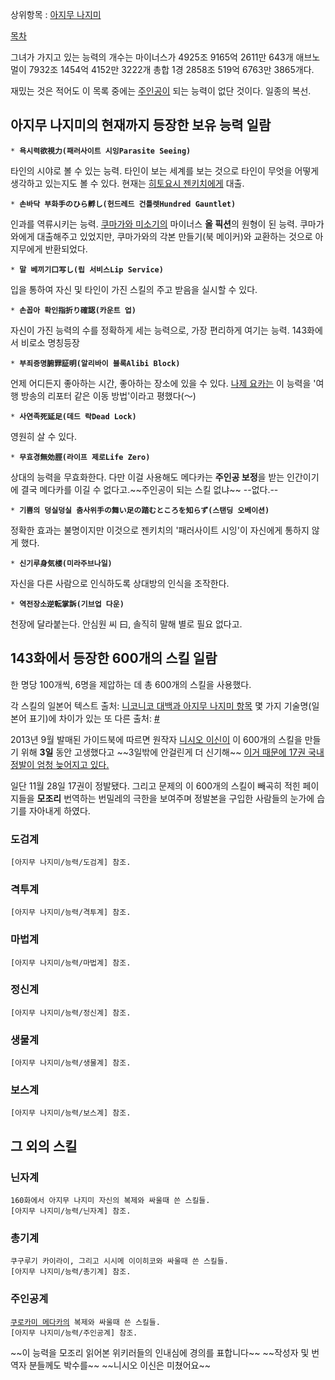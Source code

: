 상위항목 : [[아지무 나지미]]

[[목차]]

그녀가 가지고 있는 능력의 개수는 마이너스가 4925조 9165억 2611만 643개 애브노멀이 7932조 1454억 4152만 3222개 총합 1경 2858조 519억 6763만 3865개다.

재밌는 것은 적어도 이 목록 중에는 [[주인공]]이 되는 능력이 없단 것이다. 일종의 복선. 

== 아지무 나지미의 현재까지 등장한 보유 능력 일람 ==
 * '''욕시력欲視力(패러사이트 시잉Parasite Seeing)'''
타인의 시야로 볼 수 있는 능력. 타인이 보는 세계를 보는 것으로 타인이 무엇을 어떻게 생각하고 있는지도 볼 수 있다. 현재는 [[히토요시 젠키치]]에게 대출.

 * '''손바닥 부화手のひら孵し(헌드레드 건틀렛Hundred Gauntlet)'''
인과를 역류시키는 능력. [[쿠마가와 미소기]]의 마이너스 '''올 픽션'''의 원형이 된 능력. 쿠마가와에게 대출해주고 있었지만, 쿠마가와의 각본 만들기(북 메이커)와 교환하는 것으로 아지무에게 반환되었다.

 * '''말 베끼기口写し(립 서비스Lip Service)'''
입을 통하여 자신 및 타인이 가진 스킬의 주고 받음을 실시할 수 있다.

 * '''손꼽아 확인指折り確認(카운트 업)'''
자신이 가진 능력의 수를 정확하게 세는 능력으로, 가장 편리하게 여기는 능력. 143화에서 비로소 명칭등장

 * '''부죄증명腑罪証明(알리바이 블록Alibi Block)'''
언제 어디든지 좋아하는 시간, 좋아하는 장소에 있을 수 있다. [[나제 요카]]는 이 능력을 '여행 방송의 리포터 같은 이동 방법'이라고 평했다(～)

 * '''사연족死延足(데드 락Dead Lock)'''
영원히 살 수 있다.

 * '''무효경無効脛(라이프 제로Life Zero)'''
상대의 능력을 무효화한다. 다만 이걸 사용해도 메다카는 '''주인공 보정'''을 받는 인간이기에 결국 메다카를 이길 수 없다고.~~주인공이 되는 스킬 없냐~~ --없다.--

 * '''기쁨의 덩실덩실 춤사위手の舞い足の踏むところを知らず(스탠딩 오베이션)'''
정확한 효과는 불명이지만 이것으로 젠키치의 '패러사이트 시잉'이 자신에게 통하지 않게 했다.

 * '''신기루身気楼(미라주브나일)'''
자신을 다른 사람으로 인식하도록 상대방의 인식을 조작한다.

 * '''역전장소逆転掌訴(기브업 다운)'''
천장에 달라붙는다. 안심원 씨 曰, 솔직히 말해 별로 필요 없다고.
== 143화에서 등장한 '''600개의 스킬 일람''' == 
한 명당 100개씩, 6명을 제압하는 데 총 600개의 스킬을 사용했다. 

각 스킬의 일본어 텍스트 출처: [http://dic.nicovideo.jp/a/%E5%AE%89%E5%BF%83%E9%99%A2%E3%81%AA%E3%81%98%E3%81%BF 니코니코 대백과 아지무 나지미 항목]
몇 가지 기술명(일본어 표기)에 차이가 있는 또 다른 출처: [http://atnovels.net/?m=page&id=jaebg3d&num=1 #]

2013년 9월 발매된 가이드북에 따르면 원작자 [[니시오 이신]]이 이 600개의 스킬을 만들기 위해 '''3일''' 동안 고생했다고 ~~3일밖에 안걸린게 더 신기해~~ [https://twitter.com/haksan_comic/statuses/381934347109949440 이거 때문에 17권 국내 정발이 엄청 늦어지고 있다.]

일단 11월 28일 17권이 정발됐다. 그리고 문제의 이 600개의 스킬이 빼곡히 적힌 페이지들을 '''모조리''' 번역하는 번밀레의 극한을 보여주며 정발본을 구입한 사람들의 눈가에 습기를 자아내게 하였다.

=== 도검계 ===
 [아지무 나지미/능력/도검계] 참조.
=== 격투계 ===
 [아지무 나지미/능력/격투계] 참조.
=== 마법계 ===
 [아지무 나지미/능력/마법계] 참조.
=== 정신계 ===
 [아지무 나지미/능력/정신계] 참조.
=== 생물계 ===
 [아지무 나지미/능력/생물계] 참조.
=== 보스계 ===
 [아지무 나지미/능력/보스계] 참조.

== 그 외의 스킬 ==
=== 닌자계 ===
 160화에서 아지무 나지미 자신의 복제와 싸울때 쓴 스킬들.
 [아지무 나지미/능력/닌자계] 참조.
=== 총기계 ===
 쿠구루기 카이라이, 그리고 시시메 이이히코와 싸울때 쓴 스킬들.
 [아지무 나지미/능력/총기계] 참조.
=== 주인공계 ===
 [[쿠로카미 메다카]]의 복제와 싸울때 쓴 스킬들.
 [아지무 나지미/능력/주인공계] 참조.


~~이 능력을 모조리 읽어본 위키러들의 인내심에 경의를 표합니다~~ ~~작성자 및 번역자 분들께도 박수를~~ ~~니시오 이신은 미쳤어요~~
